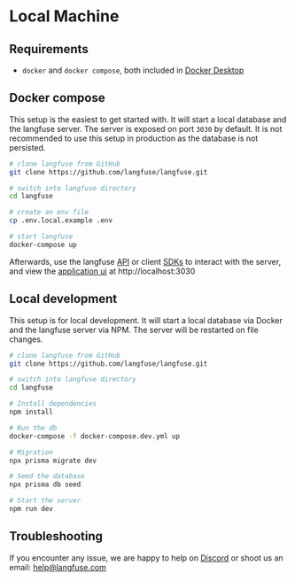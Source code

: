 # Local Machine

## Requirements

- `docker` and `docker compose`, both included in [Docker Desktop](https://docs.docker.com/get-docker/)

## Docker compose

This setup is the easiest to get started with. It will start a local database and the langfuse server. The server is exposed on port `3030` by default. It is not recommended to use this setup in production as the database is not persisted.

```bash
# clone langfuse from GitHub
git clone https://github.com/langfuse/langfuse.git

# switch into langfuse directory
cd langfuse

# create an env file
cp .env.local.example .env

# start langfuse
docker-compose up
```

Afterwards, use the langfuse [API](/docs/reference) or client [SDKs](/docs/sdk) to interact with the server, and view the [application ui](/docs/interface) at http://localhost:3030

## Local development

This setup is for local development. It will start a local database via Docker and the langfuse server via NPM. The server will be restarted on file changes.

```bash
# clone langfuse from GitHub
git clone https://github.com/langfuse/langfuse.git

# switch into langfuse directory
cd langfuse

# Install dependencies
npm install

# Run the db
docker-compose -f docker-compose.dev.yml up

# Migration
npx prisma migrate dev

# Seed the database
npx prisma db seed

# Start the server
npm run dev
```

## Troubleshooting

If you encounter any issue, we are happy to help on [Discord](https://discord.com/invite/DNDAarxE) or shoot us an email: help@langfuse.com
